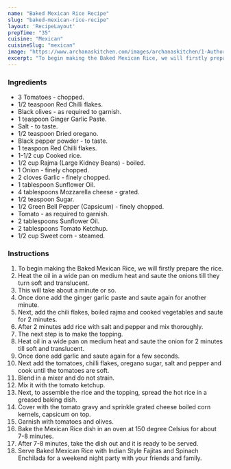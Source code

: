 ---
name: "Baked Mexican Rice Recipe"
slug: "baked-mexican-rice-recipe"
layout: 'RecipeLayout'
prepTime: "35"
cuisine: "Mexican"
cuisineSlug: "mexican"
image: "https://www.archanaskitchen.com/images/archanaskitchen/1-Author/suman_prakash/baked_mexican_rice_1600.jpg"
excerpt: "To begin making the Baked Mexican Rice, we will firstly prepare the rice"
---

### Ingredients

- 3 Tomatoes - chopped.
- 1/2 teaspoon Red Chilli flakes.
- Black olives - as required to garnish.
- 1 teaspoon Ginger Garlic Paste.
- Salt - to taste.
- 1/2 teaspoon Dried oregano.
- Black pepper powder - to taste.
- 1 teaspoon Red Chilli flakes.
- 1-1/2 cup Cooked rice.
- 1/2 cup Rajma (Large Kidney Beans) - boiled.
- 1 Onion - finely chopped.
- 2 cloves Garlic - finely chopped.
- 1 tablespoon Sunflower Oil.
- 4 tablespoons Mozzarella cheese - grated.
- 1/2 teaspoon Sugar.
- 1/2 Green Bell Pepper (Capsicum) - finely chopped.
- Tomato - as required to garnish.
- 2 tablespoons Sunflower Oil.
- 2 tablespoons Tomato Ketchup.
- 1/2 cup Sweet corn - steamed.

### Instructions

1. To begin making the Baked Mexican Rice, we will firstly prepare the rice.
1. Heat the oil in a wide pan on medium heat and saute the onions till they turn soft and translucent.
1. This will take about a minute or so.
1. Once done add the ginger garlic paste and saute again for another minute.
1. Next, add the chili flakes, boiled rajma and cooked vegetables and saute for 2 minutes.
1. After 2 minutes add rice with salt and pepper and mix thoroughly.
1. The next step is to make the topping.
1. Heat oil in a wide pan on medium heat and saute the onion for 2 minutes till soft and translucent.
1. Once done add garlic and saute again for a few seconds.
1. Next add the tomatoes, chilli flakes, oregano sugar, salt and pepper and cook until the tomatoes are soft.
1. Blend in a mixer and do not strain.
1. Mix it with the tomato ketchup.
1. Next, to assemble the rice and the topping, spread the hot rice in a greased baking dish.
1. Cover with the tomato gravy and sprinkle grated cheese boiled corn kernels, capsicum on top.
1. Garnish with tomatoes and olives.
1. Bake the Mexican Rice dish in an oven at 150 degree Celsius for about 7-8 minutes.
1. After 7-8 minutes, take the dish out and it is ready to be served.
1. Serve Baked Mexican Rice with Indian Style Fajitas and Spinach Enchilada for a weekend night party with your friends and family.
